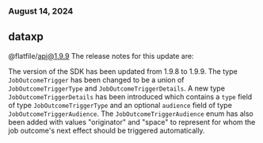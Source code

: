 ### August 14, 2024
## dataxp

@flatfile/api@1.9.9
The release notes for this update are:

The version of the SDK has been updated from 1.9.8 to 1.9.9. The type `JobOutcomeTrigger` has been changed to be a union of `JobOutcomeTriggerType` and `JobOutcomeTriggerDetails`. A new type `JobOutcomeTriggerDetails` has been introduced which contains a `type` field of type `JobOutcomeTriggerType` and an optional `audience` field of type `JobOutcomeTriggerAudience`. The `JobOutcomeTriggerAudience` enum has also been added with values "originator" and "space" to represent for whom the job outcome's next effect should be triggered automatically.